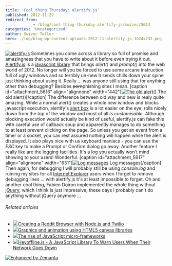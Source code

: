 ```yaml
---
title: 'Cool thing Thursday: alertify.js'
published: 2012-11-29
redirect_from: 
            - /blog/cool-thing-thursday-alertify-js/swizec/5614
categories: 'Uncategorized'
author: Swizec Teller
hero: ./img/blog-wp-content-uploads-2012-11-alertify.js-1024x232.png
---
```

[![alertify.js](./img/blog-wp-content-uploads-2012-11-alertify.js-1024x232.png "alertify.js")](http://fabien-d.github.com/alertify.js/) Sometimes you come across a library so full of promise and amazingness that you have to write about it before even trying it out. [Alertify.js](http://fabien-d.github.com/alertify.js/) is a [javascript library](http://en.wikipedia.org/wiki/JavaScript_library "JavaScript library") that brings _alert()_ and _prompt()_ into the web world of 2012. No longer will you be forced to use some arcane instruction full of ugly windows and so terribly un-new it sends chills down your spine just thinking about using it. Really ... was anyone still using that for anything other than debugging? Besides ~~porn~~phishing sites I mean. \[caption id="attachment_5616" align="alignnone" width="442"][![The old alert()](http://swizec.com/blog/wp-content/uploads/2012/11/old-alert.png "The old alert()")](./img/blog-wp-content-uploads-2012-11-old-alert.png) The old alert()\[/caption] The difference between old way and new is realy quite amazing. While a normal alert() creates a whole new window and blocks javascript execution, alertify's [alert box](http://en.wikipedia.org/wiki/Dialog_box "Dialog box") is a lot easier on the eye, rolls nicely down from the top of the window and most of all _is customisable._ Although blocking execution would actually be kind of useful, alertify.js can fake this with careful use of callback soup and apparently manages to do something to at least prevent clicking on the page. So unless you get an event from a timer or a socket, you can rest assured nothing will happen while the alert is displayed. It also plays nice with us keyboard maniacs - you can use the _ESC_ key to make a Prompt or Confirm dialog go away. Another feature I really like are the logging facilities. It's a log you actually won't mind showing to your users! Wonderful. \[caption id="attachment_5617" align="alignnone" width="631"][![Log messages](./img/blog-wp-content-uploads-2012-11-log-messages-1024x235.png "Log messages")](http://swizec.com/blog/wp-content/uploads/2012/11/log-messages.png) Log messages\[/caption] Then again, for debugging I will probably still be using _console.log_ and ruining my sites for all [Internet Explorer](http://www.microsoft.com/windows/internet-explorer/ "Internet Explorer") users when I forget to remove debugging lines ... with alertify.js it's at least impossible to forget. Oh and another cool thing, Fabien Doiron implemented the whole thing without [jQuery](http://jquery.com/ "JQuery"), which I think is just impressive, these days I probably can't do anything without jQuery anymore ...

###### Related articles

- [![](http://i.zemanta.com/noimg_101_80_80.jpg)](http://blog.studentrnd.org/post/36041434495/tutorial-creating-a-reddit-browser-with-node-js-and)[Creating a Reddit Browser with Node.js and Twilio](http://blog.studentrnd.org/post/36041434495/tutorial-creating-a-reddit-browser-with-node-js-and)
- [![](http://i.zemanta.com/noimg_103_80_80.jpg)](http://magedfarag.wordpress.com/2012/11/28/graphics-and-animation-using-html5-canvas-libraries/)[Graphics and animation using HTML5 canvas libraries](http://magedfarag.wordpress.com/2012/11/28/graphics-and-animation-using-html5-canvas-libraries/)
- [![](http://i.zemanta.com/noimg_109_80_80.jpg)](http://greatfinds.icrossing.com/the-rise-of-javascript-micro-frameworks/)[The rise of JavaScript micro-frameworks](http://greatfinds.icrossing.com/the-rise-of-javascript-micro-frameworks/)
- [![](http://i.zemanta.com/127705588_80_80.jpg)](http://functionn.blogspot.com/2012/11/heyofflinejs-javascript-library-to-warn.html)[Heyoffline.js - A JavaScript Library To Warn Users When Their Network Goes Down](http://functionn.blogspot.com/2012/11/heyofflinejs-javascript-library-to-warn.html)

[![Enhanced by Zemanta](http://img.zemanta.com/zemified_e.png?x-id=ce822fd5-0547-407b-a0b0-77aa60ea958f)](http://www.zemanta.com/?px "Enhanced by Zemanta")